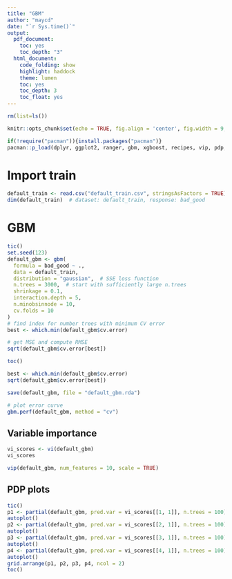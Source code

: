 ---
title: "GBM"
author: "maycd"
date: "`r Sys.time()`"
output:
  pdf_document:
    toc: yes
    toc_depth: "3"
  html_document:
    code_folding: show
    highlight: haddock
    theme: lumen
    toc: yes
    toc_depth: 3
    toc_float: yes
---

```{r setup, include=FALSE}
rm(list=ls())

knitr::opts_chunk$set(echo = TRUE, fig.align = 'center', fig.width = 9, fig.height = 6)

if(!require("pacman")){install.packages("pacman")}
pacman::p_load(dplyr, ggplot2, ranger, gbm, xgboost, recipes, vip, pdp, tictoc)
```

# Import train
```{r}
default_train <- read.csv("default_train.csv", stringsAsFactors = TRUE)
dim(default_train)  # dataset: default_train, response: bad_good
```

# GBM
```{r}
tic()
set.seed(123)
default_gbm <- gbm(
  formula = bad_good ~ .,
  data = default_train,
  distribution = "gaussian",  # SSE loss function
  n.trees = 3000,  # start with sufficiently large n.trees
  shrinkage = 0.1,
  interaction.depth = 5,
  n.minobsinnode = 10,
  cv.folds = 10
)
# find index for number trees with minimum CV error
best <- which.min(default_gbm$cv.error)

# get MSE and compute RMSE
sqrt(default_gbm$cv.error[best])

toc()
```

```{r}
best <- which.min(default_gbm$cv.error)
sqrt(default_gbm$cv.error[best])
```

```{r}
save(default_gbm, file = "default_gbm.rda")
```

```{r}
# plot error curve
gbm.perf(default_gbm, method = "cv")
```

## Variable importance
```{r}
vi_scores <- vi(default_gbm)
vi_scores
```

```{r}
vip(default_gbm, num_features = 10, scale = TRUE)
```

## PDP plots
```{r}
tic()
p1 <- partial(default_gbm, pred.var = vi_scores[[1, 1]], n.trees = 100) %>%
autoplot()
p2 <- partial(default_gbm, pred.var = vi_scores[[2, 1]], n.trees = 100) %>%
autoplot()
p3 <- partial(default_gbm, pred.var = vi_scores[[3, 1]], n.trees = 100) %>%
autoplot()
p4 <- partial(default_gbm, pred.var = vi_scores[[4, 1]], n.trees = 100) %>%
autoplot()
grid.arrange(p1, p2, p3, p4, ncol = 2)
toc()
```
